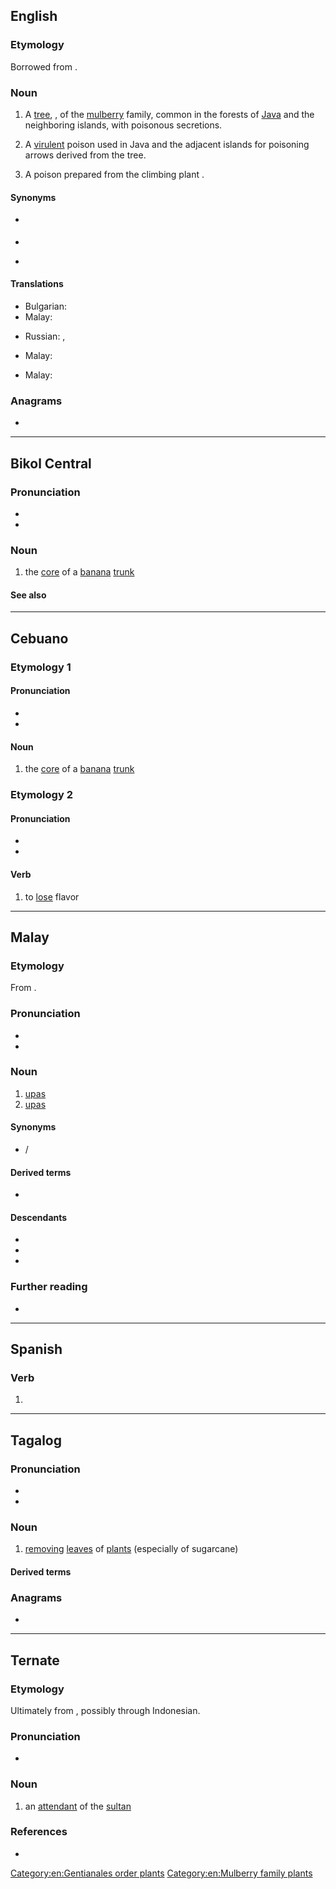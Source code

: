 ==English==
{{slim-wikipedia|lang=en}}

===Etymology===
Borrowed from {{bor|en|ms|upas}}.

===Noun===
{{en-noun|-|+}}

# {{lb|en|usually countable}} A [[tree]], {{taxlink|Antiaris toxicaria|species|noshow=1}}, of the [[mulberry]] family, common in the forests of [[Java]] and the neighboring islands, with poisonous secretions.
# {{lb|en|uncountable}} A [[virulent]] poison used in Java and the adjacent islands for poisoning arrows derived from the tree.
# {{lb|en|uncountable}} A poison prepared from the climbing plant {{taxlink|Strychnos tieute|species|noshow=1}}.

====Synonyms====
* {{sense|Antiaris toxicaria}} {{l|en|bohun upas}}
* {{sense|poison from ''Antiaris toxicaria''}}
* {{sense|poison from ''Strychnos tieute''}} {{l|en|upas tieute}}

====Translations====
{{trans-top|tree}}
* Bulgarian: {{t|bg| анча́р|m}}
* Malay: {{t|ms|pokok upas}}
{{trans-mid}}
* Russian: {{t+|ru|анча́р|m}}, {{t|ru|упа́с|m}}
{{trans-bottom}}

{{trans-top|poison from ''Antiaris toxicaria''}}
* Malay: {{t+|ms|upas}}
{{trans-mid}}
{{trans-bottom}}

{{trans-top|poison from ''Strychnos tieute''}}
* Malay: {{t+|ms|upas}}
{{trans-mid}}
{{trans-bottom}}

===Anagrams===
* {{anagrams|en|a=apsu|APUs|AUPs|Apsu|Apus|PUAs|SPUA|UAPs|paus|puas}}

[[Category:en:Gentianales order plants]]
[[Category:en:Mulberry family plants]]

----

==Bikol Central==

===Pronunciation===
* {{hyph|bcl|u|pas}}
* {{bcl-IPA}}

===Noun===
{{head|bcl|noun}}

# the [[core]] of a [[banana]] [[trunk]]

====See also====
{{col3|bcl|batag|saba|butohan|bungoran|puso|barani|gibing|baduya|bulig}}

----

==Cebuano==

===Etymology 1===

====Pronunciation====
* {{hyph|ceb|u|pas}}
* {{ceb-IPA}}

====Noun====
{{head|ceb|noun}}

# the [[core]] of a [[banana]] [[trunk]]

===Etymology 2===

====Pronunciation====
* {{hyph|ceb|u|pas}}
* {{ceb-IPA|upás}}

====Verb====
{{head|ceb|verb}}

# to [[lose]] flavor

----

==Malay==

===Etymology===
From {{inh|ms|poz-pro|*upas}}.

===Pronunciation===
* {{IPA|ms|/upas/}}
* {{rhymes|ms|upas|pas|as}}

===Noun===
{{ms-noun|j=اوڤس}}

# [[#English|upas]] {{gloss|poison from Antiaris toxicaria}}
# [[#English|upas]] {{gloss|poison from Strychnos tieute}}

====Synonyms====
* {{l|ms|ipuh}} / {{l|ms|ipoh}}

====Derived terms====
* {{l|ms|pokok upas}}

====Descendants====
* {{desc|id|upas}}
* {{desc|en|upas|bor=1}}
* {{desc|ru|упас|bor=1}}

===Further reading===
* {{R:PRPM}}

----

==Spanish==

===Verb===
{{head|es|verb form}}

# {{es-verb form of|upar}}

----

==Tagalog==

===Pronunciation===
* {{hyph|tl|u|pas}}
* {{tl-IPA}}

===Noun===
{{tl-noun}}

# [[removing]] [[leaf|leaves]] of [[plants]] (especially of sugarcane)

====Derived terms====
{{der3|tl|pag-upas}}

===Anagrams===
* {{anagrams|tl|usap}}

----

==Ternate==

===Etymology===
Ultimately from {{der|tft|nl|oppas}}, possibly through Indonesian.

===Pronunciation===
* {{IPA|tft|[ˈu.pas]}}

===Noun===
{{tft-noun}}

# an [[attendant]] of the [[sultan]]

===References===
* {{R:tft:Hayami-Allen:2001}}